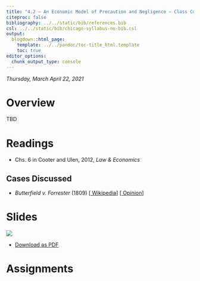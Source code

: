 ```yaml
---
title: "4.2 — An Economic Model of Precaution and Negligence — Class Content"
citeproc: false
bibliography: ../../static/bib/references.bib
csl: ../../static/bib/chicago-syllabus-no-bib.csl
output:
  blogdown::html_page:
    template: ../../pandoc/toc-title_html.template
    toc: true
editor_options: 
  chunk_output_type: console
---
```


*Thursday, March April 22, 2021*

# <i class="fas fa-info-circle fa-lg"></i> Overview

TBD

# <i class="fas fa-book-reader fa-lg"></i> Readings

- <i class="fas fa-book"></i> Chs. 6 in Cooter and Ulen, 2012, *Law & Economics*

## Cases Discussed

- *Butterfield v. Forrester* (1809) [[<i class="fab fa-wikipedia-w"></i> Wikipedia](https://en.wikipedia.org/wiki/Butterfield_v_Forrester)] [[<i class="fas fa-external-link-square-alt"></i> Opinion](https://sites.oxy.edu/whitney/xaccess/ec357/cases/tort/butterfield_v_forrester.htm)]

# <i class="fas fa-chalkboard-teacher"></i> Slides

[![](/slides/4.2-slides.png)](/slides/4.2-slides.html)

- [<i class="fas fa-file-pdf"></i> Download as PDF](/slides/4.2-slides.pdf)

# <i class="fas fa-laptop-code"></i> Assignments
